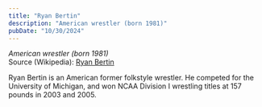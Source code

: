 ```yaml
---
title: "Ryan Bertin"
description: "American wrestler (born 1981)"
pubDate: "10/30/2024"
---
```


*American wrestler (born 1981)*  
Source (Wikipedia): [Ryan Bertin][1]

Ryan Bertin is an American former folkstyle wrestler. He competed for the University of Michigan, and won NCAA Division I wrestling titles at 157 pounds in 2003 and 2005.

[1]: https://en.wikipedia.org/wiki/Ryan_Bertin
